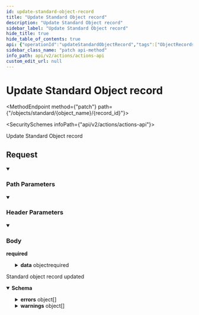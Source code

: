 ```yaml
---
id: update-standard-object-record
title: "Update Standard Object record"
description: "Update Standard Object record"
sidebar_label: "Update Standard Object record"
hide_title: true
hide_table_of_contents: true
api: {"operationId":"updateStandardObjectRecord","tags":["ObjectRecords"],"security":[{"x-api-key":[]}],"parameters":[{"name":"x-customer-id","in":"header","schema":{"type":"string","example":"my-customer-1"},"description":"The customer ID that uniquely identifies the customer in your application","required":true},{"name":"x-provider-name","in":"header","schema":{"type":"string","example":"salesforce"},"description":"The provider name","required":true},{"name":"object_name","in":"path","required":true,"schema":{"type":"string","example":"Account"}},{"name":"record_id","in":"path","required":true,"schema":{"type":"string","example":"0258cbc6-6020-430a-848e-aafacbadf4ae"}}],"requestBody":{"required":true,"content":{"application/json":{"schema":{"type":"object","properties":{"data":{"type":"object","additionalProperties":true,"description":"The data (in key:value format) that will be used to create or update an Standard Object Record.","title":"create_update_standard_object_record"}},"required":["data"],"example":{"data":{"Name":"Acme Corp","Description":"We create the best embedded integration platforms."}}}}}},"responses":{"200":{"description":"Standard object record updated","content":{"application/json":{"schema":{"type":"object","properties":{"errors":{"type":"array","items":{"type":"object","properties":{"detail":{"type":"string","example":"name is a required field on model."},"problem_type":{"type":"string","example":"MISSING_REQUIRED_FIELD"},"source":{"type":"object","properties":{"pointer":{"type":"string","example":"irure consectetur"}}},"title":{"type":"string","example":"Missing Required Field"}},"example":[{"detail":"name is a required field on model.","problem_type":"MISSING_REQUIRED_FIELD","source":{"pointer":"irure consectetur"},"title":"Missing Required Field"},{"detail":"name is a required field on model.","problem_type":"MISSING_REQUIRED_FIELD","source":{"pointer":"et"},"title":"Missing Required Field"}]},"title":"errors"},"warnings":{"type":"array","items":{"type":"object","properties":{"detail":{"type":"string","example":"An unrecognized field, age, was passed in with request data."},"problem_type":{"type":"string","example":"UNRECOGNIZED_FIELD"},"source":{"type":"object","properties":{"pointer":{"type":"string","example":"Lorem ipsum"}}},"title":{"type":"string","example":"Unrecognized Field"}}},"example":[{"detail":"An unrecognized field, age, was passed in with request data.","problem_type":"UNRECOGNIZED_FIELD","source":{"pointer":"Lorem ipsum"},"title":"Unrecognized Field"},{"detail":"An unrecognized field, age, was passed in with request data.","problem_type":"UNRECOGNIZED_FIELD","source":{"pointer":"in"},"title":"Unrecognized Field"}],"title":"warnings"}}}}}}},"description":"Update Standard Object record","method":"patch","path":"/objects/standard/{object_name}/{record_id}","servers":[{"url":"https://api.supaglue.io/actions/v2","description":"Supaglue API"}],"securitySchemes":{"x-api-key":{"type":"apiKey","name":"x-api-key","in":"header","description":"API key to allow developers to access the API"}},"jsonRequestBodyExample":{"data":{"Name":"Acme Corp","Description":"We create the best embedded integration platforms."}},"info":{"version":"0.13.10","title":"Actions API","contact":{"name":"Supaglue","email":"docs@supaglue.com","url":"https://supaglue.com"},"description":"#### Introduction\n\nWelcome to the Actions API documentation. You can use this API to perform CRUD on Entity or Object records in third-party providers.\n\n[![Run in Postman](https://run.pstmn.io/button.svg)](https://www.postman.com/supaglue/workspace/supaglue-public/overview)\n\n#### Base API URL\n```\nhttps://api.supaglue.io/actions/v2\n```\n"},"postman":{"name":"Update Standard Object record","description":{"type":"text/plain"},"url":{"path":["objects","standard",":object_name",":record_id"],"host":["{{baseUrl}}"],"query":[],"variable":[{"disabled":false,"description":{"content":"(Required) ","type":"text/plain"},"type":"any","value":"","key":"object_name"},{"disabled":false,"description":{"content":"(Required) ","type":"text/plain"},"type":"any","value":"","key":"record_id"}]},"header":[{"disabled":false,"description":{"content":"(Required) The customer ID that uniquely identifies the customer in your application","type":"text/plain"},"key":"x-customer-id","value":""},{"disabled":false,"description":{"content":"(Required) The provider name","type":"text/plain"},"key":"x-provider-name","value":""},{"key":"Content-Type","value":"application/json"},{"key":"Accept","value":"application/json"}],"method":"PATCH","body":{"mode":"raw","raw":"\"\"","options":{"raw":{"language":"json"}}},"auth":{"type":"apikey","apikey":[{"type":"any","value":"x-api-key","key":"key"},{"type":"any","value":"<API Key>","key":"value"},{"type":"any","value":"header","key":"in"}]}}}
sidebar_class_name: "patch api-method"
info_path: api/v2/actions/actions-api
custom_edit_url: null
---
```



<h1 className={"openapi__heading"}>Update Standard Object record</h1>

<MethodEndpoint method={"patch"} path={"/objects/standard/{object_name}/{record_id}"}></MethodEndpoint>

<SecuritySchemes infoPath={"api/v2/actions/actions-api"}></SecuritySchemes>



Update Standard Object record

## Request

<details style={{"marginBottom":"1rem"}} className={"openapi-markdown__details"} data-collapsed={false} open={true}><summary style={{}}><h3 className={"openapi-markdown__details-summary-header-params"}>Path Parameters</h3></summary><div><ul><ParamsItem className={"paramsItem"} param={{"name":"object_name","in":"path","required":true,"schema":{"type":"string","example":"Account"}}}></ParamsItem><ParamsItem className={"paramsItem"} param={{"name":"record_id","in":"path","required":true,"schema":{"type":"string","example":"0258cbc6-6020-430a-848e-aafacbadf4ae"}}}></ParamsItem></ul></div></details><details style={{"marginBottom":"1rem"}} className={"openapi-markdown__details"} data-collapsed={false} open={true}><summary style={{}}><h3 className={"openapi-markdown__details-summary-header-params"}>Header Parameters</h3></summary><div><ul><ParamsItem className={"paramsItem"} param={{"name":"x-customer-id","in":"header","schema":{"type":"string","example":"my-customer-1"},"description":"The customer ID that uniquely identifies the customer in your application","required":true}}></ParamsItem><ParamsItem className={"paramsItem"} param={{"name":"x-provider-name","in":"header","schema":{"type":"string","example":"salesforce"},"description":"The provider name","required":true}}></ParamsItem></ul></div></details><MimeTabs className={"openapi-tabs__mime"}><TabItem label={"application/json"} value={"application/json-schema"}><details style={{}} className={"openapi-markdown__details mime"} data-collapsed={false} open={true}><summary style={{}} className={"openapi-markdown__details-summary-mime"}><h3 className={"openapi-markdown__details-summary-header-body"}>Body</h3><strong className={"openapi-schema__required"}>required</strong></summary><div style={{"textAlign":"left","marginLeft":"1rem"}}></div><ul style={{"marginLeft":"1rem"}}><SchemaItem collapsible={true} className={"schemaItem"}><details style={{}} className={"openapi-markdown__details"}><summary style={{}}><span className={"openapi-schema__container"}><strong className={"openapi-schema__property"}>data</strong><span className={"openapi-schema__name"}> object</span><span className={"openapi-schema__divider"}></span><span className={"openapi-schema__required"}>required</span></span></summary><div style={{"marginLeft":"1rem"}}><div style={{"marginTop":".5rem","marginBottom":".5rem"}}>

The data (in key:value format) that will be used to create or update an Standard Object Record.

</div><SchemaItem name={"property name*"} required={false} schemaName={"any"} qualifierMessage={undefined} schema={{"type":"object","additionalProperties":true,"description":"The data (in key:value format) that will be used to create or update an Standard Object Record.","title":"create_update_standard_object_record"}} collapsible={false} discriminator={false}></SchemaItem></div></details></SchemaItem></ul></details></TabItem></MimeTabs><div><div><ApiTabs><TabItem label={"200"} value={"200"}><div>

Standard object record updated

</div><div><MimeTabs className={"openapi-tabs__mime"} schemaType={"response"}><TabItem label={"application/json"} value={"application/json"}><SchemaTabs className={"openapi-tabs__schema"}><TabItem label={"Schema"} value={"Schema"}><details style={{}} className={"openapi-markdown__details response"} data-collapsed={false} open={true}><summary style={{}} className={"openapi-markdown__details-summary-response"}><strong>Schema</strong></summary><div style={{"textAlign":"left","marginLeft":"1rem"}}></div><ul style={{"marginLeft":"1rem"}}><SchemaItem collapsible={true} className={"schemaItem"}><details style={{}} className={"openapi-markdown__details"}><summary style={{}}><span className={"openapi-schema__container"}><strong className={"openapi-schema__property"}>errors</strong><span className={"openapi-schema__name"}> object[]</span></span></summary><div style={{"marginLeft":"1rem"}}><li><div style={{"fontSize":"var(--ifm-code-font-size)","opacity":"0.6","marginLeft":"-.5rem","paddingBottom":".5rem"}}>Array [</div></li><SchemaItem collapsible={false} name={"detail"} required={false} schemaName={"string"} qualifierMessage={undefined} schema={{"type":"string","example":"name is a required field on model."}}></SchemaItem><SchemaItem collapsible={false} name={"problem_type"} required={false} schemaName={"string"} qualifierMessage={undefined} schema={{"type":"string","example":"MISSING_REQUIRED_FIELD"}}></SchemaItem><SchemaItem collapsible={true} className={"schemaItem"}><details style={{}} className={"openapi-markdown__details"}><summary style={{}}><span className={"openapi-schema__container"}><strong className={"openapi-schema__property"}>source</strong><span className={"openapi-schema__name"}> object</span></span></summary><div style={{"marginLeft":"1rem"}}><SchemaItem collapsible={false} name={"pointer"} required={false} schemaName={"string"} qualifierMessage={undefined} schema={{"type":"string","example":"irure consectetur"}}></SchemaItem></div></details></SchemaItem><SchemaItem collapsible={false} name={"title"} required={false} schemaName={"string"} qualifierMessage={undefined} schema={{"type":"string","example":"Missing Required Field"}}></SchemaItem><li><div style={{"fontSize":"var(--ifm-code-font-size)","opacity":"0.6","marginLeft":"-.5rem"}}>]</div></li></div></details></SchemaItem><SchemaItem collapsible={true} className={"schemaItem"}><details style={{}} className={"openapi-markdown__details"}><summary style={{}}><span className={"openapi-schema__container"}><strong className={"openapi-schema__property"}>warnings</strong><span className={"openapi-schema__name"}> object[]</span></span></summary><div style={{"marginLeft":"1rem"}}><li><div style={{"fontSize":"var(--ifm-code-font-size)","opacity":"0.6","marginLeft":"-.5rem","paddingBottom":".5rem"}}>Array [</div></li><SchemaItem collapsible={false} name={"detail"} required={false} schemaName={"string"} qualifierMessage={undefined} schema={{"type":"string","example":"An unrecognized field, age, was passed in with request data."}}></SchemaItem><SchemaItem collapsible={false} name={"problem_type"} required={false} schemaName={"string"} qualifierMessage={undefined} schema={{"type":"string","example":"UNRECOGNIZED_FIELD"}}></SchemaItem><SchemaItem collapsible={true} className={"schemaItem"}><details style={{}} className={"openapi-markdown__details"}><summary style={{}}><span className={"openapi-schema__container"}><strong className={"openapi-schema__property"}>source</strong><span className={"openapi-schema__name"}> object</span></span></summary><div style={{"marginLeft":"1rem"}}><SchemaItem collapsible={false} name={"pointer"} required={false} schemaName={"string"} qualifierMessage={undefined} schema={{"type":"string","example":"Lorem ipsum"}}></SchemaItem></div></details></SchemaItem><SchemaItem collapsible={false} name={"title"} required={false} schemaName={"string"} qualifierMessage={undefined} schema={{"type":"string","example":"Unrecognized Field"}}></SchemaItem><li><div style={{"fontSize":"var(--ifm-code-font-size)","opacity":"0.6","marginLeft":"-.5rem"}}>]</div></li></div></details></SchemaItem></ul></details></TabItem><TabItem label={"Example (from schema)"} value={"Example (from schema)"}><ResponseSamples responseExample={"{\n  \"errors\": [\n    [\n      {\n        \"detail\": \"name is a required field on model.\",\n        \"problem_type\": \"MISSING_REQUIRED_FIELD\",\n        \"source\": {\n          \"pointer\": \"irure consectetur\"\n        },\n        \"title\": \"Missing Required Field\"\n      },\n      {\n        \"detail\": \"name is a required field on model.\",\n        \"problem_type\": \"MISSING_REQUIRED_FIELD\",\n        \"source\": {\n          \"pointer\": \"et\"\n        },\n        \"title\": \"Missing Required Field\"\n      }\n    ]\n  ],\n  \"warnings\": [\n    {\n      \"detail\": \"An unrecognized field, age, was passed in with request data.\",\n      \"problem_type\": \"UNRECOGNIZED_FIELD\",\n      \"source\": {\n        \"pointer\": \"Lorem ipsum\"\n      },\n      \"title\": \"Unrecognized Field\"\n    },\n    {\n      \"detail\": \"An unrecognized field, age, was passed in with request data.\",\n      \"problem_type\": \"UNRECOGNIZED_FIELD\",\n      \"source\": {\n        \"pointer\": \"in\"\n      },\n      \"title\": \"Unrecognized Field\"\n    }\n  ]\n}"} language={"json"}></ResponseSamples></TabItem></SchemaTabs></TabItem></MimeTabs></div></TabItem></ApiTabs></div></div>
      